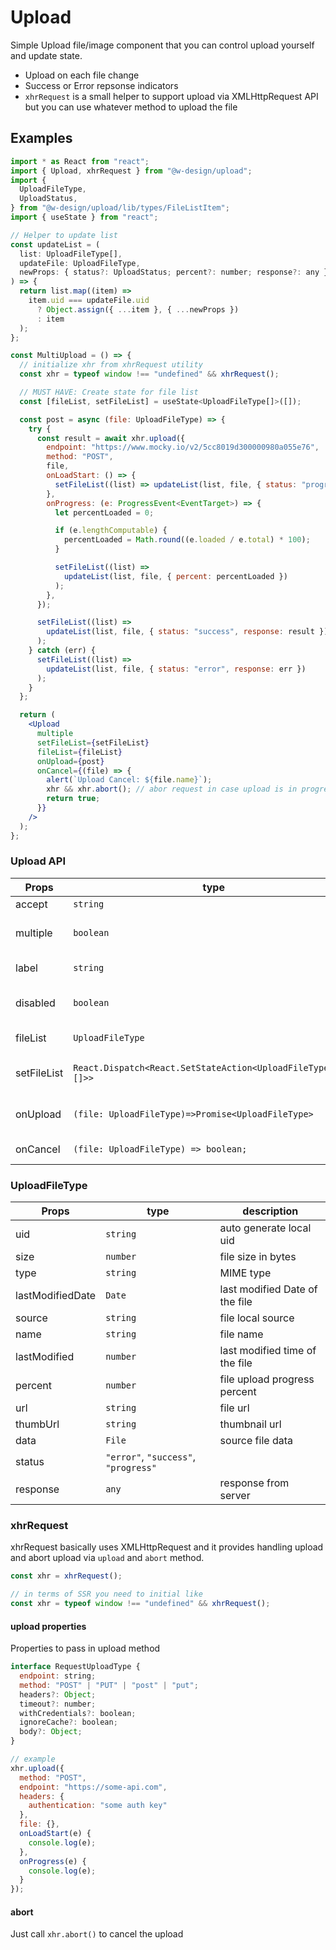 
# Upload

Simple Upload file/image component that you can control upload yourself and update state.

- Upload on each file change
- Success or Error repsonse indicators
- `xhrRequest` is a small helper to support upload via XMLHttpRequest API but you can use whatever method to upload the file

## Examples

<MultiUpload />

```jsx
import * as React from "react";
import { Upload, xhrRequest } from "@w-design/upload";
import {
  UploadFileType,
  UploadStatus,
} from "@w-design/upload/lib/types/FileListItem";
import { useState } from "react";

// Helper to update list
const updateList = (
  list: UploadFileType[],
  updateFile: UploadFileType,
  newProps: { status?: UploadStatus; percent?: number; response?: any }
) => {
  return list.map((item) =>
    item.uid === updateFile.uid
      ? Object.assign({ ...item }, { ...newProps })
      : item
  );
};

const MultiUpload = () => {
  // initialize xhr from xhrRequest utility
  const xhr = typeof window !== "undefined" && xhrRequest();

  // MUST HAVE: Create state for file list
  const [fileList, setFileList] = useState<UploadFileType[]>([]);

  const post = async (file: UploadFileType) => {
    try {
      const result = await xhr.upload({
        endpoint: "https://www.mocky.io/v2/5cc8019d300000980a055e76",
        method: "POST",
        file,
        onLoadStart: () => {
          setFileList((list) => updateList(list, file, { status: "progress" }));
        },
        onProgress: (e: ProgressEvent<EventTarget>) => {
          let percentLoaded = 0;

          if (e.lengthComputable) {
            percentLoaded = Math.round((e.loaded / e.total) * 100);
          }

          setFileList((list) =>
            updateList(list, file, { percent: percentLoaded })
          );
        },
      });

      setFileList((list) =>
        updateList(list, file, { status: "success", response: result })
      );
    } catch (err) {
      setFileList((list) =>
        updateList(list, file, { status: "error", response: err })
      );
    }
  };

  return (
    <Upload
      multiple
      setFileList={setFileList}
      fileList={fileList}
      onUpload={post}
      onCancel={(file) => {
        alert(`Upload Cancel: ${file.name}`);
        xhr && xhr.abort(); // abor request in case upload is in progress
        return true;
      }}
    />
  );
};

```

### Upload API

| Props       | type                                                          | default      | description                 |
| ----------- | ------------------------------------------------------------- | ------------ | --------------------------- |
| accept      | `string`                                                      |              |                             |
| multiple    | `boolean`                                                     | false        | allow multiple files        |
| label       | `string`                                                      | "+ Add file" | upload input label          |
| disabled    | `boolean`                                                     | false        | disable upload input        |
| fileList    | `UploadFileType`                                              |              | file list state             |
| setFileList | `React.Dispatch<React.SetStateAction<UploadFileType<any>[]>>` |              | pass update file state      |
| onUpload    | `(file: UploadFileType)=>Promise<UploadFileType>`             |              | handling upload a file item |
| onCancel    | `(file: UploadFileType) => boolean;`                          |              | handling upload             |

### UploadFileType

| Props            | type                                 | description                    |
| ---------------- | ------------------------------------ | ------------------------------ |
| uid              | `string`                             | auto generate local uid        |
| size             | `number`                             | file size in bytes             |
| type             | `string`                             | MIME type                      |
| lastModifiedDate | `Date`                               | last modified Date of the file |
| source           | `string`                             | file local source              |
| name             | `string`                             | file name                      |
| lastModified     | `number`                             | last modified time of the file |
| percent          | `number`                             | file upload progress percent   |
| url              | `string`                             | file url                       |
| thumbUrl         | `string`                             | thumbnail url                  |
| data             | `File`                               | source file data               |
| status           | `"error"`, `"success"`, `"progress"` |                                |
| response         | `any`                                | response from server           |

### xhrRequest

xhrRequest basically uses XMLHttpRequest and it provides handling upload and abort upload via `upload` and `abort` method.

```js
const xhr = xhrRequest();

// in terms of SSR you need to initial like
const xhr = typeof window !== "undefined" && xhrRequest();
```

#### upload properties

Properties to pass in upload method

```js
interface RequestUploadType {
  endpoint: string;
  method: "POST" | "PUT" | "post" | "put";
  headers?: Object;
  timeout?: number;
  withCredentials?: boolean;
  ignoreCache?: boolean;
  body?: Object;
}

// example
xhr.upload({
  method: "POST",
  endpoint: "https://some-api.com",
  headers: {
    authentication: "some auth key"
  },
  file: {},
  onLoadStart(e) {
    console.log(e);
  },
  onProgress(e) {
    console.log(e);
  }
});
```

#### abort

Just call `xhr.abort()` to cancel the upload
